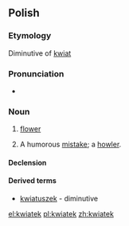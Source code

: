 ==Polish==

===Etymology===
Diminutive of [[kwiat]]

===Pronunciation===
* {{IPA|[ˈkfʲatɛk]|lang=pl}}

===Noun===
{{head|pl|noun|g=m}}

# [[flower]]
# {{colloquial|lang=pl}} A humorous [[mistake]]; a [[howler]].

====Declension====
{{pl-decl-noun
|kwiatek|kwiatki
|kwiatka|kwiatków
|kwiatkowi|kwiatkom
|kwiatek|kwiatki
|kwiatkiem|kwiatkami
|kwiatku|kwiatkach
|kwiatku|kwiatki
}}

====Derived terms====
* [[kwiatuszek]] - diminutive

[[el:kwiatek]]
[[pl:kwiatek]]
[[zh:kwiatek]]